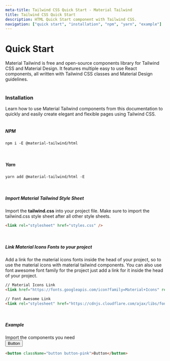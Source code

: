 ```yaml
---
meta-title: Tailwind CSS Quick Start - Material Tailwind
title: Tailwind CSS Quick Start
description: HTML Quick Start component with Tailwind CSS.
navigation: ["quick start", "installation", "npm", "yarn", "example"]
---
```


# Quick Start

Material Tailwind is free and open-source components library for Tailwind CSS and Material Design. It features multiple easy to use React components, all written with Tailwind CSS classes and Material Design guidelines. 
<br/>
<br/>

### Installation

Learn how to use Material Tailwind components from this documentation to quickly and easily create elegant and flexible pages using Tailwind CSS.
<br/>
<br/>

##### NPM 

```html showLineNumbers
npm i -E @material-tailwind/html
```
<br/>

##### Yarn 

```html showLineNumbers
yarn add @material-tailwind/html -E
```
<br/>

##### Import Material Tailwind Style Sheet

Import the **tailwind.css** into your project file. Make sure to import the tailwind.css style sheet after all other style sheets.

```html showLineNumbers
<link rel="stylesheet" href="styles.css" />
```
<br/>

##### Link Material Icons Fonts to your project

Add a link for the material icons fonts inside the head of your project, so to use the material icons with material tailwind components. You can also use font awesome font family for the project just add a link for it inside the head of your project.

```html showLineNumbers
// Material Icons Link
<link href="https://fonts.googleapis.com/icon?family=Material+Icons" rel="stylesheet"/>

// Font Awesome Link
<link rel="stylesheet" href="https://cdnjs.cloudflare.com/ajax/libs/font-awesome/5.15.2/css/all.min.css" integrity="sha512-HK5fgLBL+xu6dm/Ii3z4xhlSUyZgTT9tuc/hSrtw6uzJOvgRr2a9jyxxT1ely+B+xFAmJKVSTbpM/CuL7qxO8w==" crossOrigin="anonymous" />
```
<br/>

##### Example

Import the components you need
<br/>
<ComponentCard id="example">
  <button className="button button-pink" data-ripple-light>Button</button>
</ComponentCard>

```html showLineNumbers
<button className="button button-pink">Button</button>
```